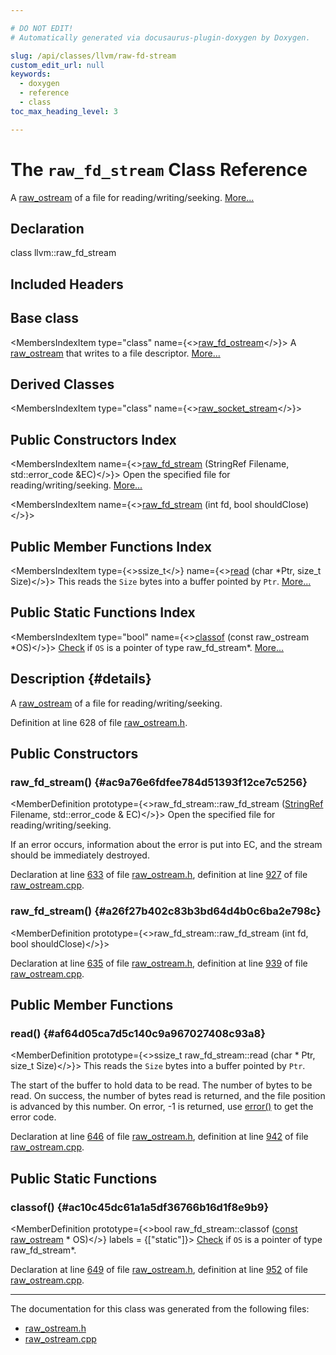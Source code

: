```yaml
---

# DO NOT EDIT!
# Automatically generated via docusaurus-plugin-doxygen by Doxygen.

slug: /api/classes/llvm/raw-fd-stream
custom_edit_url: null
keywords:
  - doxygen
  - reference
  - class
toc_max_heading_level: 3

---
```





# The `raw_fd_stream` Class Reference

<DoxygenPage pluginConfig={pluginConfig}>

A <a href="/docs/api/classes/llvm/raw-ostream">raw&#95;ostream</a> of a file for reading/writing/seeking. <a href="#details">More...</a>

## Declaration

<CodeBlock>class llvm::raw_fd_stream</CodeBlock>

## Included Headers

<IncludesList>
<IncludesListItem
  filePath="llvm/Support/raw_ostream.h"
  permalink="/docs/api/files/include/include/llvm/include/llvm/support/raw-ostream-h"
  isLocal="true" />
</IncludesList>

## Base class

<MembersIndex>

<MembersIndexItem
  type="class"
  name={<><a href="/docs/api/classes/llvm/raw-fd-ostream">raw&#95;fd&#95;ostream</a></>}>
A <a href="/docs/api/classes/llvm/raw-ostream">raw&#95;ostream</a> that writes to a file descriptor. <a href="/docs/api/classes/llvm/raw-fd-ostream/#details">More...</a>
</MembersIndexItem>

</MembersIndex>

## Derived Classes

<MembersIndex>

<MembersIndexItem
  type="class"
  name={<><a href="/docs/api/classes/llvm/raw-socket-stream">raw&#95;socket&#95;stream</a></>}>
</MembersIndexItem>

</MembersIndex>

## Public Constructors Index

<MembersIndex>

<MembersIndexItem
  name={<><a href="#ac9a76e6fdfee784d51393f12ce7c5256">raw&#95;fd&#95;stream</a> (StringRef Filename, std::error&#95;code &amp;EC)</>}>
Open the specified file for reading/writing/seeking. <a href="#ac9a76e6fdfee784d51393f12ce7c5256">More...</a>
</MembersIndexItem>

<MembersIndexItem
  name={<><a href="#a26f27b402c83b3bd64d4b0c6ba2e798c">raw&#95;fd&#95;stream</a> (int fd, bool shouldClose)</>}>
</MembersIndexItem>

</MembersIndex>

## Public Member Functions Index

<MembersIndex>

<MembersIndexItem
  type={<>ssize&#95;t</>}
  name={<><a href="#af64d05ca7d5c140c9a967027408c93a8">read</a> (char &#42;Ptr, size&#95;t Size)</>}>
This reads the <code>Size</code> bytes into a buffer pointed by <code>Ptr</code>. <a href="#af64d05ca7d5c140c9a967027408c93a8">More...</a>
</MembersIndexItem>

</MembersIndex>

## Public Static Functions Index

<MembersIndex>

<MembersIndexItem
  type="bool"
  name={<><a href="#ac10c45dc61a1a5df36766b16d1f8e9b9">classof</a> (const raw&#95;ostream &#42;OS)</>}>
<a href="/docs/api/namespaces/llvm/check">Check</a> if <code>OS</code> is a pointer of type raw&#95;fd&#95;stream&#42;. <a href="#ac10c45dc61a1a5df36766b16d1f8e9b9">More...</a>
</MembersIndexItem>

</MembersIndex>

## Description {#details}

A <a href="/docs/api/classes/llvm/raw-ostream">raw&#95;ostream</a> of a file for reading/writing/seeking.

Definition at line 628 of file <a href="/docs/api/files/include/include/llvm/include/llvm/support/raw-ostream-h">raw&#95;ostream.h</a>.

<SectionDefinition>

## Public Constructors

### raw&#95;fd&#95;stream() {#ac9a76e6fdfee784d51393f12ce7c5256}

<MemberDefinition
  prototype={<>raw&#95;fd&#95;stream::raw&#95;fd&#95;stream (<a href="/docs/api/classes/llvm/stringref">StringRef</a> Filename, std::error&#95;code &amp; EC)</>}>
Open the specified file for reading/writing/seeking.

If an error occurs, information about the error is put into EC, and the stream should be immediately destroyed.

Declaration at line <a href="/docs/api/files/include/include/llvm/include/llvm/support/raw-ostream-h/#l00633">633</a> of file <a href="/docs/api/files/include/include/llvm/include/llvm/support/raw-ostream-h">raw&#95;ostream.h</a>, definition at line <a href="/docs/api/files/lib/lib/support/raw-ostream-cpp/#l00927">927</a> of file <a href="/docs/api/files/lib/lib/support/raw-ostream-cpp">raw&#95;ostream.cpp</a>.
</MemberDefinition>

### raw&#95;fd&#95;stream() {#a26f27b402c83b3bd64d4b0c6ba2e798c}

<MemberDefinition
  prototype={<>raw&#95;fd&#95;stream::raw&#95;fd&#95;stream (int fd, bool shouldClose)</>}>

Declaration at line <a href="/docs/api/files/include/include/llvm/include/llvm/support/raw-ostream-h/#l00635">635</a> of file <a href="/docs/api/files/include/include/llvm/include/llvm/support/raw-ostream-h">raw&#95;ostream.h</a>, definition at line <a href="/docs/api/files/lib/lib/support/raw-ostream-cpp/#l00939">939</a> of file <a href="/docs/api/files/lib/lib/support/raw-ostream-cpp">raw&#95;ostream.cpp</a>.
</MemberDefinition>

</SectionDefinition>

<SectionDefinition>

## Public Member Functions

### read() {#af64d05ca7d5c140c9a967027408c93a8}

<MemberDefinition
  prototype={<>ssize&#95;t raw&#95;fd&#95;stream::read (char &#42; Ptr, size&#95;t Size)</>}>
This reads the <code>Size</code> bytes into a buffer pointed by <code>Ptr</code>.

<ParametersList title="Parameters">
<ParametersListItem name="Ptr">The start of the buffer to hold data to be read.</ParametersListItem>
<ParametersListItem name="Size">The number of bytes to be read.</ParametersListItem>
</ParametersList>
On success, the number of bytes read is returned, and the file position is advanced by this number. On error, -1 is returned, use <a href="/docs/api/files/lib/lib/debuginfo/lib/debuginfo/codeview/symbolrecordmapping-cpp/#a9cdf893c7d17e47fa1ed8bebf92a5da4">error()</a> to get the error code.

Declaration at line <a href="/docs/api/files/include/include/llvm/include/llvm/support/raw-ostream-h/#l00646">646</a> of file <a href="/docs/api/files/include/include/llvm/include/llvm/support/raw-ostream-h">raw&#95;ostream.h</a>, definition at line <a href="/docs/api/files/lib/lib/support/raw-ostream-cpp/#l00942">942</a> of file <a href="/docs/api/files/lib/lib/support/raw-ostream-cpp">raw&#95;ostream.cpp</a>.
</MemberDefinition>

</SectionDefinition>

<SectionDefinition>

## Public Static Functions

### classof() {#ac10c45dc61a1a5df36766b16d1f8e9b9}

<MemberDefinition
  prototype={<>bool raw&#95;fd&#95;stream::classof (<a href="/docs/api/files/lib/lib/target/lib/target/aarch64/aarch64promoteconstant-cpp/#a90f8350fecae261c25be85d38b451bff">const</a> <a href="/docs/api/classes/llvm/raw-ostream">raw&#95;ostream</a> &#42; OS)</>}
  labels = {["static"]}>
<a href="/docs/api/namespaces/llvm/check">Check</a> if <code>OS</code> is a pointer of type raw&#95;fd&#95;stream&#42;.

Declaration at line <a href="/docs/api/files/include/include/llvm/include/llvm/support/raw-ostream-h/#l00649">649</a> of file <a href="/docs/api/files/include/include/llvm/include/llvm/support/raw-ostream-h">raw&#95;ostream.h</a>, definition at line <a href="/docs/api/files/lib/lib/support/raw-ostream-cpp/#l00952">952</a> of file <a href="/docs/api/files/lib/lib/support/raw-ostream-cpp">raw&#95;ostream.cpp</a>.
</MemberDefinition>

</SectionDefinition>

<hr/>

The documentation for this class was generated from the following files:

<ul>
<li><a href="/docs/api/files/include/include/llvm/include/llvm/support/raw-ostream-h">raw_ostream.h</a></li>
<li><a href="/docs/api/files/lib/lib/support/raw-ostream-cpp">raw_ostream.cpp</a></li>
</ul>

</DoxygenPage>
